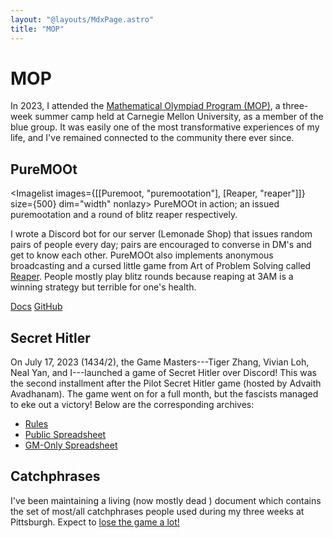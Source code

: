 ```yaml
---
layout: "@layouts/MdxPage.astro"
title: "MOP"
---
```



# MOP

In 2023, I attended the
[Mathematical Olympiad Program (MOP)](https://web.evanchen.cc/mop.html), a
three-week summer camp held at Carnegie Mellon University, as a member of the
blue group. It was easily one of the most transformative experiences of my life,
and I've remained connected to the community there ever since.

## PureMOOt



<Imagelist images={[[Puremoot, "puremootation"], [Reaper, "reaper"]]} size={500} dim="width" nonlazy>
  PureMOOt in action; an issued puremootation and a round of blitz reaper respectively.
</Imagelist>

I wrote a Discord bot for our server (Lemonade Shop) that issues random pairs of
people every day; pairs are encouraged to converse in DM's and get to know each
other. PureMOOt also implements anonymous broadcasting and a cursed little game
from Art of Problem Solving called [Reaper](https://aops.com/reaper). People
mostly play blitz rounds because reaping at 3AM is a winning strategy but
terrible for one's health.

[Docs](https://puremoot.junickim.me/docs)
[GitHub](https://github.com/junikimm717/puremoot)

## Secret Hitler

On July 17, 2023 (1434/2), the Game Masters---Tiger Zhang, Vivian Loh, Neal Yan,
and I---launched a game of Secret Hitler over Discord! This was the second
installment after the Pilot Secret Hitler game (hosted by Advaith Avadhanam).
The game went on for a full month, but the fascists managed to eke out a
victory! Below are the corresponding archives:

- [Rules](https://docs.google.com/document/d/1MkjI37VyLUUpq4MXB7u6R3YPBSQ4xqmF-H0FNfo_5LI/edit#heading=h.46bfll5zm5yo)
- [Public Spreadsheet](https://docs.google.com/spreadsheets/d/1g0sH1l7K7ceMQ9WZ0Inxr2Lld-BGTMuNX2wJTq8Fi6Y/edit?usp=sharing)
- [GM-Only Spreadsheet](https://docs.google.com/spreadsheets/d/1jLf5BYkwEaNlg4oFgRa876Ap2koxYv0ptkkoN29_ikE/edit#gid=1383629837)

## Catchphrases


I've been maintaining a living (now mostly dead <FaSadCry />) document which contains
the set of most/all catchphrases people used during my three weeks at
Pittsburgh. Expect to [lose the game a lot!](/mop_degen.pdf)
